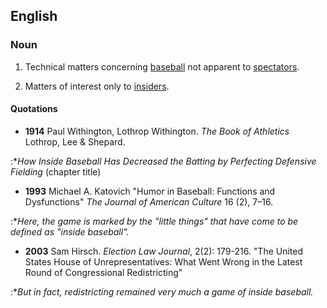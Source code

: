 ==English==
===Noun===
{{en-noun|sg=[[inside]] [[baseball]]|-}}

#{{idiom|American|sports}} Technical matters concerning [[baseball]] not apparent to [[spectator]]s.
#{{idiom|American}} Matters of interest only to [[insider]]s.

====Quotations====
*'''1914''' Paul Withington, Lothrop Withington. ''The Book of Athletics'' Lothrop, Lee & Shepard.
:*''How Inside Baseball Has Decreased the Batting by Perfecting Defensive Fielding'' (chapter title)

*'''1993''' Michael A. Katovich "Humor in Baseball: Functions and Dysfunctions" ''The Journal of American Culture'' 16 (2), 7–16. 
:*''Here, the game is marked by the "little things" that have come to be defined as "inside baseball".''

*'''2003''' Sam Hirsch. ''Election Law Journal'', 2(2): 179-216. "The United States House of Unrepresentatives: What Went Wrong in the Latest Round of Congressional Redistricting"
:*''But in fact, redistricting remained very much a game of inside baseball.''
